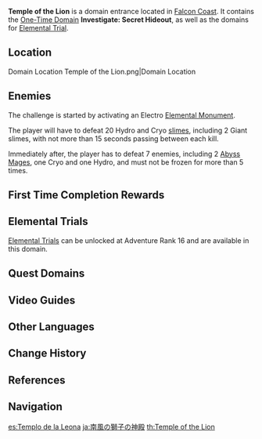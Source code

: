 {{Domain Infobox
|image        = Domain Temple of the Lion.png
|type         = One-Time
|description  = This used to be a temple devoted to the [[Lion of the South]], but it has long been abandoned. Folklore tells that the dandelions commonly seen riding on the winds across [[Mondstadt]] symbolize the blessing of the Lion of the South.
|region       = Mondstadt
|area         = Galesong Hill
|subarea      = Falcon Coast
|requiredAR   = 18
|recLevel     = 30
|recElements  = Electro
}}
{{Description|These ruins show signs of monster activity.<br />This threat cannot go unaddressed if Mondstadt is to remain safe.|Investigate: Secret Hideout}}
'''Temple of the Lion''' is a domain entrance located in [[Falcon Coast]]. It contains the [[One-Time Domain]] '''Investigate: Secret Hideout''', as well as the domains for [[Elemental Trial]].

==Location==
<gallery>
Domain Location Temple of the Lion.png|Domain Location
</gallery>

==Enemies==
The challenge is started by activating an Electro [[Elemental Monument]].

The player will have to defeat 20 Hydro and Cryo [[slimes]], including 2 Giant slimes, with not more than 15 seconds passing between each kill.

Immediately after, the player has to defeat 7 enemies, including 2 [[Abyss Mages]], one Cryo and one Hydro, and must not be frozen for more than 5 times.

==First Time Completion Rewards==
{{Card|Adventure EXP|400}}
{{Card|Mora|20,000}}
{{Card|Primogem|40}}
{{Card|Mondstadt Shrine of Depths Key|1}}
{{Card|Berserker's Rose|1|rarity=3|stars=1}}
{{Card|Adventurer's Experience|6}}
{{Card|Mystic Enhancement Ore|3}}

==Elemental Trials==
[[Elemental Trial]]s can be unlocked at Adventure Rank 16 and are available in this domain.

==Quest Domains==
{{Quest Domains}}

==Video Guides==
{{EVT
|video1   = https://youtu.be/nIYXISXRlhE
|caption1 = Temple of the Lion Guide (2 Chests)
}}

==Other Languages==
{{Other Languages
|en      = Temple of the Lion
|zhs     = 南风之狮的庙宇
|zhs_rm  = Nánfēng zhī Shī de Miàoyǔ
|zht     = 南風之獅的廟宇
|zht_rm  = Nánfēng zhī Shī de Miàoyǔ
|zh_tl   = Temple of the Lion of the South Wind
|ja      = 南風の獅子の神殿
|ja_rm   = Dandiraion no Shinden<ref>{{Ref/Quest|A Child's Secret|note=Japanese Voice-Over}}</ref>
|ja_tl   = Temple of the Lion of the South Wind
|ko      = 남풍 사자의 사당
|ko_rm   = Nampung Saja-ui Sadang
|ko_tl   = Temple of the South Wind Lion
|es      = Templo de la Leona
|es_tl   = Temple of the Lioness
|fr      = Temple du Lion
|fr_tl   = Temple of the Lion
|ru      = Храм Льва
|ru_tl   = Temple of the Lion
|th      = Temple of the Lion
|vi      = Đền Sư Tử Nam Phong
|vi_tl   = 
|de      = Tempel des Löwen
|de_tl   = Temple of the Lion
|id      = Temple of the Lion
|pt      = Templo do Leão
|pt_tl   = Temple of the Lion
|tr      = Aslan Tapınağı
|tr_tl   = 
|it      = Tempio del Leone
|it_tl   = 
}}

==Change History==
{{Change History|1.0}}

==References==
{{Reflist}}

==Navigation==
{{Domain Navbox|Permanent}}

[[es:Templo de la Leona]]
[[ja:南風の獅子の神殿]]
[[th:Temple of the Lion]]